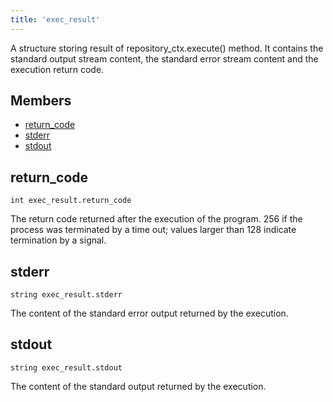 ```yaml
---
title: 'exec_result'
---
```



A structure storing result of repository\_ctx.execute() method. It contains the standard output stream content, the standard error stream content and the execution return code.

## Members

* [return\_code](#return_code)
* [stderr](#stderr)
* [stdout](#stdout)

## return\_code

```
int exec_result.return_code
```

The return code returned after the execution of the program. 256 if the process was terminated by a time out; values larger than 128 indicate termination by a signal.

## stderr

```
string exec_result.stderr
```

The content of the standard error output returned by the execution.

## stdout

```
string exec_result.stdout
```

The content of the standard output returned by the execution.